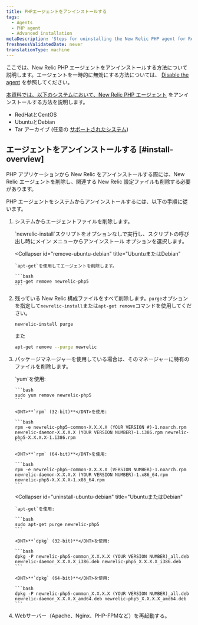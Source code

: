 ```yaml
---
title: PHPエージェントをアンインストールする
tags:
  - Agents
  - PHP agent
  - Advanced installation
metaDescription: 'Steps for uninstalling the New Relic PHP agent for RedHat, CentOS, Debian, Ubuntu and tarball'
freshnessValidatedDate: never
translationType: machine
---
```


ここでは、New Relic PHP エージェントをアンインストールする方法について説明します。エージェントを一時的に無効にする方法については、 [Disable the agent](/docs/agents/manage-apm-agents/installation/disable-apm-agent#php) を参照してください。

[本資料では、以下のシステムにおいて、New Relic PHP エージェント](/docs/agents/php-agent/getting-started/new-relic-php) をアンインストールする方法を説明します。

* RedHatとCentOS
* UbuntuとDebian
* Tar アーカイブ (任意の [サポートされたシステム](/docs/agents/php-agent/getting-started/php-agent-compatibility-requirements#operating-systems))

## エージェントをアンインストールする [#install-overview]

PHP アプリケーションから New Relic をアンインストールする際には、New Relic エージェントを削除し、関連する New Relic 設定ファイルも削除する必要があります。

PHP エージェントをシステムからアンインストールするには、以下の手順に従います。

1. システムからエージェントファイルを削除します。

   <CollapserGroup>
     <Collapser
       id="remove-redhat-centos"
       title="RedHatまたはCentOS"
     >
       `newrelic-install`スクリプトをオプションなしで実行し、スクリプトの呼び出し時にメイン メニューからアンインストール オプションを選択します。
     </Collapser>

     <Collapser
       id="remove-ubuntu-debian"
       title="UbuntuまたはDebian"
     >
       `apt-get`を使用してエージェントを削除します。

       ```bash
       apt-get remove newrelic-php5
       ```
     </Collapser>
   </CollapserGroup>

2. 残っている New Relic 構成ファイルをすべて削除します。`purge`オプションを指定して`newrelic-install`または`apt-get remove`コマンドを使用してください。

   ```bash
   newrelic-install purge
   ```

   また

   ```bash
   apt-get remove --purge newrelic
   ```

3. パッケージマネージャーを使用している場合は、そのマネージャーに特有のファイルを削除します。

   <CollapserGroup>
     <Collapser
       id="uninstall-redhat-centos"
       title="RedHatまたはCentOS"
     >
       `yum`を使用:

       ```bash
       sudo yum remove newrelic-php5
       ```

       <DNT>**`rpm` (32-bit)**</DNT>を使用:

       ```bash
       rpm -e newrelic-php5-common-X.X.X.X (YOUR VERSION #)-1.noarch.rpm newrelic-daemon-X.X.X.X (YOUR VERSION NUMBER)-1.i386.rpm newrelic-php5-X.X.X.X-1.i386.rpm
       ```

       <DNT>**`rpm` (64-bit)**</DNT>を使用:

       ```bash
       rpm -e newrelic-php5-common-X.X.X.X (VERSION NUMBER)-1.noarch.rpm newrelic-daemon-X.X.X.X (YOUR VERSION NUMBER)-1.x86_64.rpm newrelic-php5-X.X.X.X-1.x86_64.rpm
       ```
     </Collapser>

     <Collapser
       id="uninstall-ubuntu-debian"
       title="UbuntuまたはDebian"
     >
       `apt-get`を使用:

       ```bash
       sudo apt-get purge newrelic-php5
       ```

       <DNT>**`dpkg` (32-bit)**</DNT>を使用:

       ```bash
       dpkg -P newrelic-php5-common_X.X.X.X (YOUR VERSION NUMBER)_all.deb newrelic-daemon_X.X.X.X_i386.deb newrelic-php5_X.X.X.X_i386.deb
       ```

       <DNT>**`dpkg` (64-bit)**</DNT>を使用:

       ```bash
       dpkg -P newrelic-php5-common_X.X.X.X (YOUR VERSION NUMBER)_all.deb newrelic-daemon_X.X.X.X_amd64.deb newrelic-php5_X.X.X.X_amd64.deb
       ```
     </Collapser>
   </CollapserGroup>

4. Webサーバー（Apache、Nginx、PHP-FPMなど）を再起動する。